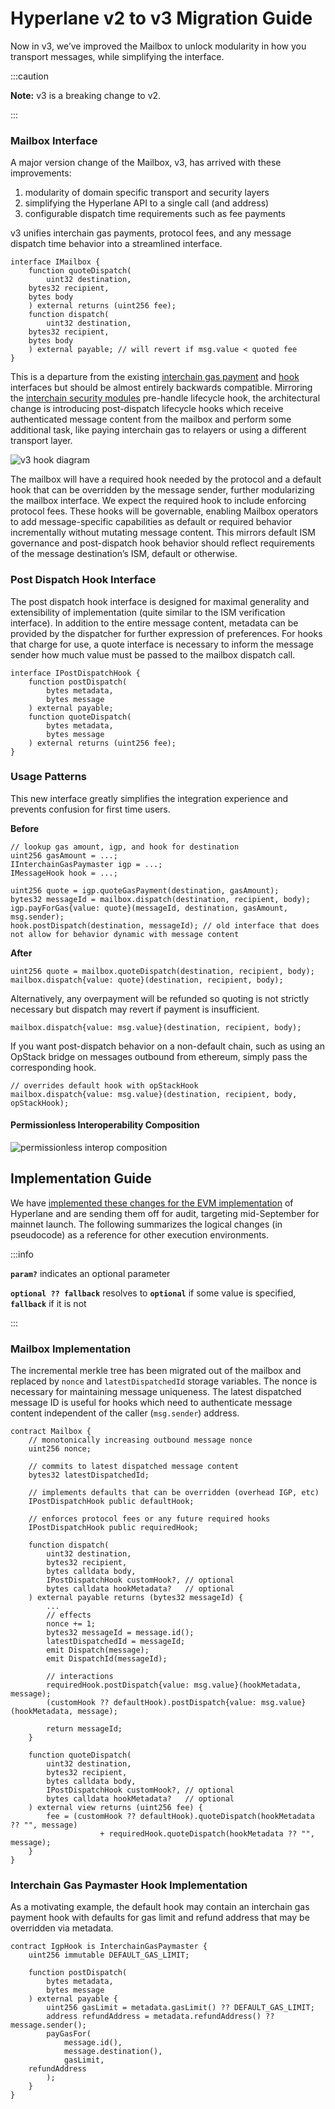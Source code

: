 # Hyperlane v2 to v3 Migration Guide

Now in v3, we’ve improved the Mailbox to unlock modularity in how you transport messages, while simplifying the interface.

:::caution

**Note:** v3 is a breaking change to v2.

:::

### Mailbox Interface

A major version change of the Mailbox, v3, has arrived with these improvements:

1. modularity of domain specific transport and security layers
2. simplifying the Hyperlane API to a single call (and address)
3. configurable dispatch time requirements such as fee payments

v3 unifies interchain gas payments, protocol fees, and any message dispatch time behavior into a streamlined interface.

```solidity
interface IMailbox {
    function quoteDispatch(
        uint32 destination,
	bytes32 recipient,
	bytes body
    ) external returns (uint256 fee);
    function dispatch(
        uint32 destination,
	bytes32 recipient,
	bytes body
    ) external payable; // will revert if msg.value < quoted fee
}
```

This is a departure from the existing [interchain gas payment](https://docs.hyperlane.xyz/docs/apis-and-sdks/interchain-gas-paymaster-api) and [hook](https://docs.hyperlane.xyz/docs/apis-and-sdks/hooks) interfaces but should be almost entirely backwards compatible. Mirroring the [interchain security modules](../reference/ISM/specify-your-ISM.mdx) pre-handle lifecycle hook, the architectural change is introducing post-dispatch lifecycle hooks which receive authenticated message content from the mailbox and perform some additional task, like paying interchain gas to relayers or using a different transport layer.

![v3 hook diagram](../../static/img/v3-hook-diagram.png)

The mailbox will have a required hook needed by the protocol and a default hook that can be overridden by the message sender, further modularizing the mailbox interface. We expect the required hook to include enforcing protocol fees. These hooks will be governable, enabling Mailbox operators to add message-specific capabilities as default or required behavior incrementally without mutating message content. This mirrors default ISM governance and post-dispatch hook behavior should reflect requirements of the message destination’s ISM, default or otherwise.

### Post Dispatch Hook Interface

The post dispatch hook interface is designed for maximal generality and extensibility of implementation (quite similar to the ISM verification interface). In addition to the entire message content, metadata can be provided by the dispatcher for further expression of preferences. For hooks that charge for use, a quote interface is necessary to inform the message sender how much value must be passed to the mailbox dispatch call.

```solidity
interface IPostDispatchHook {
    function postDispatch(
        bytes metadata,
        bytes message
    ) external payable;
    function quoteDispatch(
        bytes metadata,
        bytes message
    ) external returns (uint256 fee);
}
```

### Usage Patterns

This new interface greatly simplifies the integration experience and prevents confusion for first time users.

**Before**

```solidity
// lookup gas amount, igp, and hook for destination
uint256 gasAmount = ...;
IInterchainGasPaymaster igp = ...;
IMessageHook hook = ...;

uint256 quote = igp.quoteGasPayment(destination, gasAmount);
bytes32 messageId = mailbox.dispatch(destination, recipient, body);
igp.payForGas{value: quote}(messageId, destination, gasAmount, msg.sender);
hook.postDispatch(destination, messageId); // old interface that does not allow for behavior dynamic with message content
```

**After**

```solidity
uint256 quote = mailbox.quoteDispatch(destination, recipient, body);
mailbox.dispatch{value: quote}(destination, recipient, body);
```

Alternatively, any overpayment will be refunded so quoting is not strictly necessary but dispatch may revert if payment is insufficient.

```solidity
mailbox.dispatch{value: msg.value}(destination, recipient, body);
```

If you want post-dispatch behavior on a non-default chain, such as using an OpStack bridge on messages outbound from ethereum, simply pass the corresponding hook.

```solidity
// overrides default hook with opStackHook
mailbox.dispatch{value: msg.value}(destination, recipient, body, opStackHook);
```

#### Permissionless Interoperability Composition

![permissionless interop composition](../../static/img/permissionless-composition.png)

## Implementation Guide

We have [implemented these changes for the EVM implementation](https://github.com/hyperlane-xyz/hyperlane-monorepo/tree/v3) of Hyperlane and are sending them off for audit, targeting mid-September for mainnet launch. The following summarizes the logical changes (in pseudocode) as a reference for other execution environments.

:::info

**`param?`** indicates an optional parameter


**`optional ?? fallback`** resolves to **`optional`** if some value is specified, **`fallback`** if it is not

:::

### Mailbox Implementation

The incremental merkle tree has been migrated out of the mailbox and replaced by `nonce` and `latestDispatchedId` storage variables. The nonce is necessary for maintaining message uniqueness. The latest dispatched message ID is useful for hooks which need to authenticate message content independent of the caller (`msg.sender`) address.

```solidity
contract Mailbox {
    // monotonically increasing outbound message nonce
    uint256 nonce;

    // commits to latest dispatched message content
    bytes32 latestDispatchedId;

    // implements defaults that can be overridden (overhead IGP, etc)
    IPostDispatchHook public defaultHook;

    // enforces protocol fees or any future required hooks
    IPostDispatchHook public requiredHook;

    function dispatch(
        uint32 destination,
        bytes32 recipient,
        bytes calldata body,
        IPostDispatchHook customHook?, // optional
        bytes calldata hookMetadata?   // optional
    ) external payable returns (bytes32 messageId) {
        ...
        // effects
        nonce += 1;
        bytes32 messageId = message.id();
        latestDispatchedId = messageId;
        emit Dispatch(message);
        emit DispatchId(messageId);

        // interactions
        requiredHook.postDispatch{value: msg.value}(hookMetadata, message);
        (customHook ?? defaultHook).postDispatch{value: msg.value}(hookMetadata, message);

        return messageId;
    }

    function quoteDispatch(
        uint32 destination,
        bytes32 recipient,
        bytes calldata body,
        IPostDispatchHook customHook?, // optional
        bytes calldata hookMetadata?   // optional
    ) external view returns (uint256 fee) {
        fee = (customHook ?? defaultHook).quoteDispatch(hookMetadata ?? "", message)
                    + requiredHook.quoteDispatch(hookMetadata ?? "", message);
    }
}
```

### Interchain Gas Paymaster Hook Implementation

As a motivating example, the default hook may contain an interchain gas payment hook with defaults for gas limit and refund address that may be overridden via metadata.

```solidity
contract IgpHook is InterchainGasPaymaster {
    uint256 immutable DEFAULT_GAS_LIMIT;

    function postDispatch(
        bytes metadata,
        bytes message
    ) external payable {
        uint256 gasLimit = metadata.gasLimit() ?? DEFAULT_GAS_LIMIT;
        address refundAddress = metadata.refundAddress() ?? message.sender();
        payGasFor(
            message.id(),
            message.destination(),
            gasLimit, 
    refundAddress
        );
    }
}
```